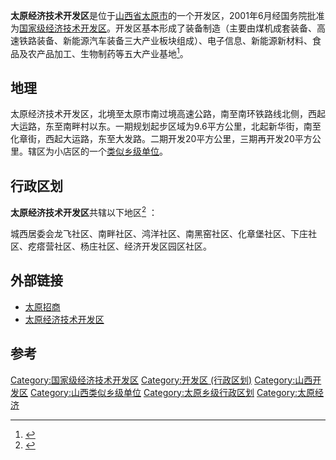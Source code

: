 {{中国乡级行政区
| 行政区全称 = 太原经济技术开发区
| 景观照片文件名 =
| 景观照片描述 =
| 汉语拼音 =
| 通用拼音 =
| 注音符號 =
| 其它标音类型1 =
| 其它标音1 =
| 其它标音类型2 =
| 其它标音2 =
| 其它语言类型1 =
| 其它语言地名1 =
| 其它语言类型2 =
| 其它语言地名2 =
| 上级行政区 = [[山西省|山西省]][[太原市|太原市]][[小店区|小店区]]
| 行政区类别 = [[类似乡级单位|类似乡级单位]]
| 行政区划代码 =140105501000
| 地理坐标 =
| 总面积 =
| 户籍人口 =
| 户籍人口年份 =
| 常住人口 =
| 常住人口年份 =
| 人口密度 =
| 行政区划 =
| 官方网站 =
| 政府驻地 =
| 邮政编码 =
| 毗邻行政区 =
| 位置图文件名 =
| 位置图描述 =
}}
'''太原经济技术开发区'''是位于[[山西省|山西省]][[太原市|太原市]]的一个开发区，2001年6月经国务院批准为[[国家级经济技术开发区|国家级经济技术开发区]]。开发区基本形成了装备制造（主要由煤机成套装备、高速铁路装备、新能源汽车装备三大产业板块组成）、电子信息、新能源新材料、食品及农产品加工、生物制药等五大产业基地<ref>{{Cite book|title=山西经济年鉴 2016|last=《山西经济年鉴》编辑委员会编|first=|publisher=太原：山西经济出版社|year=2017.01|isbn=978-7-5577-0115-4|location=|pages=256}}</ref>。

== 地理 ==
太原经济技术开发区，北境至太原市南过境高速公路，南至南环铁路线北侧，西起大运路，东至南畔村以东。一期规划起步区域为9.6平方公里，北起新华街，南至化章街，西起大运路，东至大发路。二期开发20平方公里，三期再开发20平方公里。辖区为小店区的一个[[类似乡级单位|类似乡级单位]]。

== 行政区划 ==

'''太原经济技术开发区'''共辖以下地区<ref>{{cite web|title=小店区|url=http://cn.quhua.org/140105000000.shtml|publisher=行政区划网|accessdate=2012-03-12}}{{dead link|date=2017年12月 |bot=InternetArchiveBot |fix-attempted=yes }}</ref> ：

城西居委会龙飞社区、南畔社区、鸿洋社区、南黑窑社区、化章堡社区、下庄社区、疙瘩营社区、杨庄社区、经济开发区园区社区。

== 外部链接 ==
*[https://web.archive.org/web/20090401211357/http://tykfq.mofcom.gov.cn/ 太原招商]
*[https://web.archive.org/web/20150817073459/http://www.tynewtown.com/ 太原经济技术开发区]

== 参考 ==
{{reflist}}

{{山西省太原市小店区行政区划}}
{{国家级经济技术开发区}}
{{山西行政区划小作品}}

[[Category:国家级经济技术开发区|Category:国家级经济技术开发区]]
[[Category:开发区_(行政区划)|Category:开发区 (行政区划)]]
[[Category:山西开发区|Category:山西开发区]]
[[Category:山西类似乡级单位|Category:山西类似乡级单位]]
[[Category:太原乡级行政区划|Category:太原乡级行政区划]]
[[Category:太原经济|Category:太原经济]]